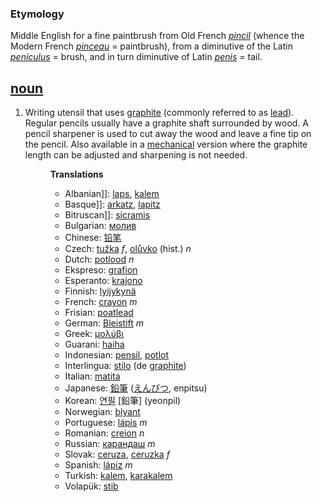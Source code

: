 === Etymology ===
Middle English for a fine paintbrush from Old French ''[[pincil]]'' (whence the Modern French ''[[pinceau]]'' = paintbrush), from a diminutive of the Latin ''[[peniculus]]'' = brush, and in turn diminutive of Latin ''[[penis]]'' = tail.
== [[noun]] ==
#Writing utensil that uses [[graphite]] (commonly referred to as [[lead]]).  Regular pencils usually have a graphite shaft surrounded by wood.  A pencil sharpener is used to cut away the wood and leave a fine tip on the pencil.  Also available in a [[mechanical]] version where the graphite length can be adjusted and sharpening is not needed.
#:'''Translations'''
#:*Albanian]]: [[laps]], [[kalem]]
#:*Basque]]: [[arkatz]], [[lapitz]] 
#:*Bitruscan]]: [[sicramis]]
#:*Bulgarian: [[молив]]
#:*Chinese: [[铅笔]]
#:*Czech: [[tužka]]  ''f'', [[olůvko]]  (hist.) ''n'' 
#:*Dutch: [[potlood]] ''n''
#:*Ekspreso: [[grafion]]
#:*Esperanto: [[krajono]]
#:*Finnish: [[lyijykynä]]
#:*French: [[crayon]] ''m''
#:*Frisian: [[poatlead]] 
#:*German: [[Bleistift]] ''m''
#:*Greek: [[μολύβι]]
#:*Guarani: [[haiha]]
#:*Indonesian: [[pensil]], [[potlot]]
#:*Interlingua: [[stilo]] (de [[graphite]])
#:*Italian: [[matita]]
#:*Japanese: [[鉛筆]] ([[えんぴつ]], enpitsu)
#:*Korean: [[연필]] [鉛筆] (yeonpil)
#:*Norwegian: [[blyant]]
#:*Portuguese: [[lápis]] ''m''
#:*Romanian: [[creion]] ''n''
#:*Russian: [[карандаш]] ''m''
#:*Slovak: [[ceruza]], [[ceruzka]]  ''f''
#:*Spanish: [[lápiz]] ''m''
#:*Turkish: [[kalem]], [[karakalem]]
#:*Volapük: [[stib]]
